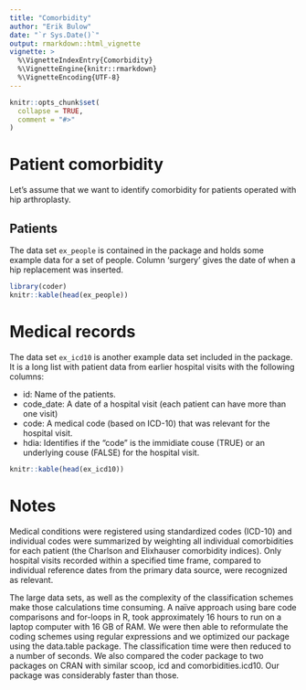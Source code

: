 ```yaml
---
title: "Comorbidity"
author: "Erik Bulow"
date: "`r Sys.Date()`"
output: rmarkdown::html_vignette
vignette: >
  %\VignetteIndexEntry{Comorbidity}
  %\VignetteEngine{knitr::rmarkdown}
  %\VignetteEncoding{UTF-8}
---
```


```r
knitr::opts_chunk$set(
  collapse = TRUE,
  comment = "#>"
)
```



# Patient comorbidity

Let's assume that we want to identify comorbidity for patients operated with hip arthroplasty. 


## Patients


The data set `ex_people` is contained in the package and holds some example data for a set of people.
Column 'surgery' gives the date of when a hip replacement was inserted.

```r
library(coder)
knitr::kable(head(ex_people))
```


# Medical records

The data set `ex_icd10` is another example data set included in the package.
It is a long list with patient data from earlier hospital visits with the following columns:

* id: Name of the patients.
* code_date: A date of a hospital visit (each patient can have more than one visit)
* code: A medical code (based on ICD-10) that was relevant for the hospital visit.
* hdia: Identifies if the "code" is the immidiate couse (TRUE) or an underlying couse (FALSE) for the hospital visit.
```r
knitr::kable(head(ex_icd10))
```


# Notes

Medical conditions were registered using standardized codes (ICD-10) and individual codes were summarized by weighting all individual comorbidities for each patient (the Charlson and Elixhauser comorbidity indices). Only hospital visits recorded within a specified time frame, compared to individual reference dates from the primary data source, were recognized as relevant.

The large data sets, as well as the complexity of the classification schemes make those calculations time consuming. A naïve approach using bare code comparisons and for-loops in R, took approximately 16 hours to run on a laptop computer with 16 GB of RAM. We were then able to reformulate the coding schemes using regular expressions and we optimized our package using the data.table package. The classification time were then reduced to a number of seconds. We also compared the coder package to two packages on CRAN with similar scoop, icd and comorbidities.icd10. Our package was considerably faster  than those.
